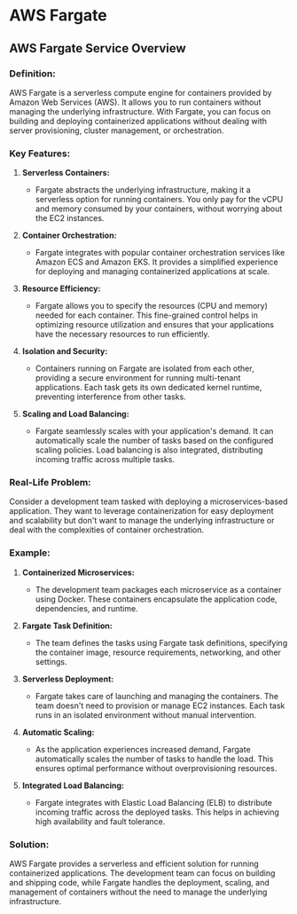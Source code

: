 # AWS Fargate

## AWS Fargate Service Overview

### Definition:

AWS Fargate is a serverless compute engine for containers provided by Amazon Web Services (AWS). It allows you to run containers without managing the underlying infrastructure. With Fargate, you can focus on building and deploying containerized applications without dealing with server provisioning, cluster management, or orchestration.

### Key Features:

1. **Serverless Containers:**
   - Fargate abstracts the underlying infrastructure, making it a serverless option for running containers. You only pay for the vCPU and memory consumed by your containers, without worrying about the EC2 instances.

2. **Container Orchestration:**
   - Fargate integrates with popular container orchestration services like Amazon ECS and Amazon EKS. It provides a simplified experience for deploying and managing containerized applications at scale.

3. **Resource Efficiency:**
   - Fargate allows you to specify the resources (CPU and memory) needed for each container. This fine-grained control helps in optimizing resource utilization and ensures that your applications have the necessary resources to run efficiently.

4. **Isolation and Security:**
   - Containers running on Fargate are isolated from each other, providing a secure environment for running multi-tenant applications. Each task gets its own dedicated kernel runtime, preventing interference from other tasks.

5. **Scaling and Load Balancing:**
   - Fargate seamlessly scales with your application's demand. It can automatically scale the number of tasks based on the configured scaling policies. Load balancing is also integrated, distributing incoming traffic across multiple tasks.

### Real-Life Problem:

Consider a development team tasked with deploying a microservices-based application. They want to leverage containerization for easy deployment and scalability but don't want to manage the underlying infrastructure or deal with the complexities of container orchestration.

### Example:

1. **Containerized Microservices:**
   - The development team packages each microservice as a container using Docker. These containers encapsulate the application code, dependencies, and runtime.

2. **Fargate Task Definition:**
   - The team defines the tasks using Fargate task definitions, specifying the container image, resource requirements, networking, and other settings.

3. **Serverless Deployment:**
   - Fargate takes care of launching and managing the containers. The team doesn't need to provision or manage EC2 instances. Each task runs in an isolated environment without manual intervention.

4. **Automatic Scaling:**
   - As the application experiences increased demand, Fargate automatically scales the number of tasks to handle the load. This ensures optimal performance without overprovisioning resources.

5. **Integrated Load Balancing:**
   - Fargate integrates with Elastic Load Balancing (ELB) to distribute incoming traffic across the deployed tasks. This helps in achieving high availability and fault tolerance.

### Solution:

AWS Fargate provides a serverless and efficient solution for running containerized applications. The development team can focus on building and shipping code, while Fargate handles the deployment, scaling, and management of containers without the need to manage the underlying infrastructure.

